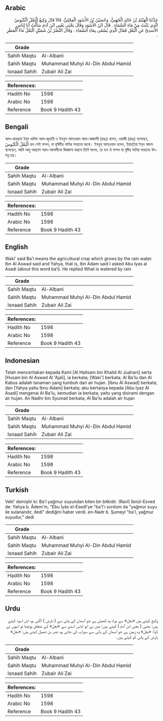 ## Arabic


<div dir="rtl" lang="ar" style={{fontSize:'larger',backgroundColor:'#f8f9fa',padding:20}}>
حَدَّثَنَا الْهَيْثَمُ بْنُ خَالِدٍ الْجُهَنِيُّ، وَحُسَيْنُ بْنُ الأَسْوَدِ الْعِجْلِيُّ، قَالاَ قَالَ وَكِيعٌ الْبَعْلُ الْكَبُوسُ الَّذِي يَنْبُتُ مِنْ مَاءِ السَّمَاءِ ‏.‏ قَالَ ابْنُ الأَسْوَدِ وَقَالَ يَحْيَى يَعْنِي ابْنَ آدَمَ سَأَلْتُ أَبَا إِيَاسٍ الأَسَدِيَّ عَنِ الْبَعْلِ فَقَالَ الَّذِي يُسْقَى بِمَاءِ السَّمَاءِ ‏.‏ وَقَالَ النَّضْرُ بْنُ شُمَيْلٍ الْبَعْلُ مَاءُ الْمَطَرِ ‏.‏
</div>
<div style={{backgroundColor:'#f8f9fa',padding:20, marginBottom: 10}}><table> <thead> <tr> <th>Grade</th> <th></th> </tr> </thead> <tbody> <tr><td>Sahih Maqtu</td><td>Al-Albani</td></tr><tr><td>Sahih Maqtu</td><td>Muhammad Muhyi Al-Din Abdul Hamid</td></tr><tr><td>Isnaad Sahih</td><td>Zubair Ali Zai</td></tr></tbody></table><table> <thead> <tr> <th>References:</th> <th></th> </tr> </thead> <tbody><tr><td>Hadith No</td><td>1598</td></tr><tr><td>Arabic No</td><td>1598</td></tr><tr><td>Reference</td><td>Book 9 Hadith 43</td></tr></tbody></table></div>

## Bengali


<div dir="ltr" lang="bn" style={{fontSize:'larger',backgroundColor:'#f8f9fa',padding:20}}>
আল-হায়ছাম ইব্‌ন খালিদ আল-জুহানী ও ইবনুল আস্‌ওয়াদ আল-আজালী (রহঃ) বলেন, ওয়াকী (রহঃ) বলেছেন, الْبَعْلُ الْكَبُوسُ হল সেই ফসল, যা বৃষিটির পানির সাহায্যে জন্মে। ইবনুল্‌ আস্‌ওয়াদ বলেন, ইয়াহ্‌ইয়া ইব্‌ন আদম বলেছেন, আমি আবু আয়্যাস আল-আসাদীকে জিজ্ঞাসা করলে তিনি বলেন, তা হল ঐ ফসল যা বৃষ্টির পানির সাহায্যে উৎপন্ন হয়।
</div>
<div style={{backgroundColor:'#f8f9fa',padding:20, marginBottom: 10}}><table> <thead> <tr> <th>Grade</th> <th></th> </tr> </thead> <tbody> <tr><td>Sahih Maqtu</td><td>Al-Albani</td></tr><tr><td>Sahih Maqtu</td><td>Muhammad Muhyi Al-Din Abdul Hamid</td></tr><tr><td>Isnaad Sahih</td><td>Zubair Ali Zai</td></tr></tbody></table><table> <thead> <tr> <th>References:</th> <th></th> </tr> </thead> <tbody><tr><td>Hadith No</td><td>1598</td></tr><tr><td>Arabic No</td><td>1598</td></tr><tr><td>Reference</td><td>Book 9 Hadith 43</td></tr></tbody></table></div>

## English


<div dir="ltr" lang="en" style={{fontSize:'larger',backgroundColor:'#f8f9fa',padding:20}}>
Waki’ said Ba’l means the agricultural crop which grows by the rain water. Ibn Al Aswad said and Yahya, that is, Ibn Adam said I asked Abu Iyas al Asadi (about this word ba’l). He replied What is watered by rain
</div>
<div style={{backgroundColor:'#f8f9fa',padding:20, marginBottom: 10}}><table> <thead> <tr> <th>Grade</th> <th></th> </tr> </thead> <tbody> <tr><td>Sahih Maqtu</td><td>Al-Albani</td></tr><tr><td>Sahih Maqtu</td><td>Muhammad Muhyi Al-Din Abdul Hamid</td></tr><tr><td>Isnaad Sahih</td><td>Zubair Ali Zai</td></tr></tbody></table><table> <thead> <tr> <th>References:</th> <th></th> </tr> </thead> <tbody><tr><td>Hadith No</td><td>1598</td></tr><tr><td>Arabic No</td><td>1598</td></tr><tr><td>Reference</td><td>Book 9 Hadith 43</td></tr></tbody></table></div>

## Indonesian


<div dir="ltr" lang="id" style={{fontSize:'larger',backgroundColor:'#f8f9fa',padding:20}}>
Telah menceritakan kepada Kami [Al Haitsam bin Khalid Al Juahani] serta [Husain bin Al Aswad Al 'Ajali], ia berkata; [Waki'] berkata; Al Ba'lu dan Al Kabus adalah tanaman yang tumbuh dari air hujan. [Ibnu Al Aswad] berkata; dan [Yahya yaitu Ibnu Adam] berkata; aku bertanya kepada [Abu Iyaz Al Asadi] mengenai Al Ba'lu, kemudian ia berkata; yaitu yang disirami dengan air hujan. An Nadhr bin Syumail berkata; Al Ba'lu adalah air hujan
</div>
<div style={{backgroundColor:'#f8f9fa',padding:20, marginBottom: 10}}><table> <thead> <tr> <th>Grade</th> <th></th> </tr> </thead> <tbody> <tr><td>Sahih Maqtu</td><td>Al-Albani</td></tr><tr><td>Sahih Maqtu</td><td>Muhammad Muhyi Al-Din Abdul Hamid</td></tr><tr><td>Isnaad Sahih</td><td>Zubair Ali Zai</td></tr></tbody></table><table> <thead> <tr> <th>References:</th> <th></th> </tr> </thead> <tbody><tr><td>Hadith No</td><td>1598</td></tr><tr><td>Arabic No</td><td>1598</td></tr><tr><td>Reference</td><td>Book 9 Hadith 43</td></tr></tbody></table></div>

## Turkish


<div dir="ltr" lang="tr" style={{fontSize:'larger',backgroundColor:'#f8f9fa',padding:20}}>
Vekî' demiştir ki: Ba'l yağmur suyundan biten bir bitkidir. (Ravî) İbnül-Esved de: Yahya b. Âdem'in; "Ebu İyâs el-Esedî'ye "ba'l'ı sordum da "yağmur suyu ile sulanandır, dedi" dediğini haber verdi. en-Nadr b. Şumeyl "ba'l, yağmur suyudur," dedi
</div>
<div style={{backgroundColor:'#f8f9fa',padding:20, marginBottom: 10}}><table> <thead> <tr> <th>Grade</th> <th></th> </tr> </thead> <tbody> <tr><td>Sahih Maqtu</td><td>Al-Albani</td></tr><tr><td>Sahih Maqtu</td><td>Muhammad Muhyi Al-Din Abdul Hamid</td></tr><tr><td>Isnaad Sahih</td><td>Zubair Ali Zai</td></tr></tbody></table><table> <thead> <tr> <th>References:</th> <th></th> </tr> </thead> <tbody><tr><td>Hadith No</td><td>1598</td></tr><tr><td>Arabic No</td><td>1598</td></tr><tr><td>Reference</td><td>Book 9 Hadith 43</td></tr></tbody></table></div>

## Urdu


<div dir="rtl" lang="ur" style={{fontSize:'larger',backgroundColor:'#f8f9fa',padding:20}}>
وکیع کہتے ہیں «بعل» سے مراد وہ کھیتی ہے جو آسمان کے پانی سے ( بارش ) اگتی ہو، ابن اسود کہتے ہیں: یحییٰ ( یعنی ابن آدم ) کہتے ہیں: میں نے ابو ایاس اسدی سے «بعل» کے متعلق پوچھا تو انہوں نے کہا: «بعل» وہ زمین ہے جو آسمان کے پانی سے سیراب کی جاتی ہو، نضر بن شمیل کہتے ہیں: «بعل» بارش کے پانی کو کہتے ہیں۔
</div>
<div style={{backgroundColor:'#f8f9fa',padding:20, marginBottom: 10}}><table> <thead> <tr> <th>Grade</th> <th></th> </tr> </thead> <tbody> <tr><td>Sahih Maqtu</td><td>Al-Albani</td></tr><tr><td>Sahih Maqtu</td><td>Muhammad Muhyi Al-Din Abdul Hamid</td></tr><tr><td>Isnaad Sahih</td><td>Zubair Ali Zai</td></tr></tbody></table><table> <thead> <tr> <th>References:</th> <th></th> </tr> </thead> <tbody><tr><td>Hadith No</td><td>1598</td></tr><tr><td>Arabic No</td><td>1598</td></tr><tr><td>Reference</td><td>Book 9 Hadith 43</td></tr></tbody></table></div>